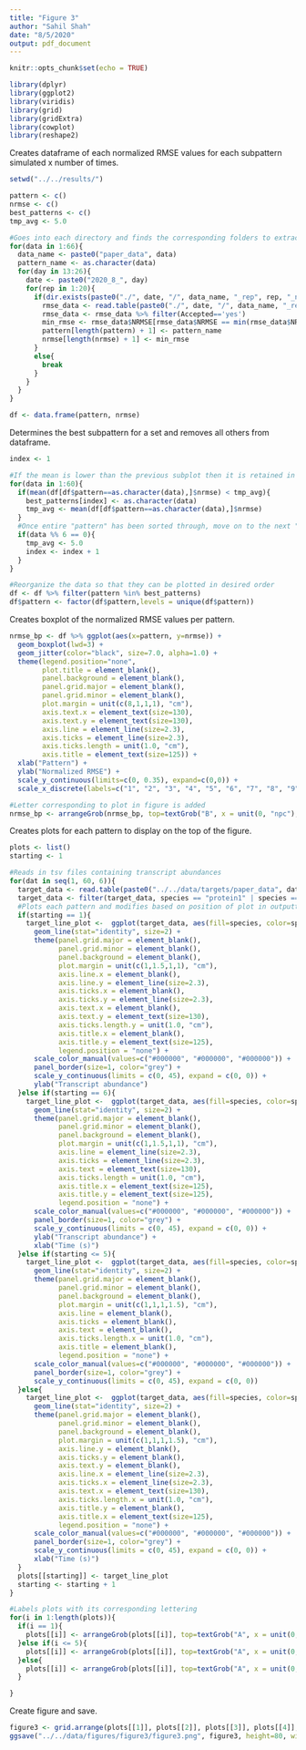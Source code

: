 ```yaml
---
title: "Figure 3"
author: "Sahil Shah"
date: "8/5/2020"
output: pdf_document
---
```


```r
knitr::opts_chunk$set(echo = TRUE)

library(dplyr)
library(ggplot2)
library(viridis)
library(grid)
library(gridExtra)
library(cowplot)
library(reshape2)
```

Creates dataframe of each normalized RMSE values for each subpattern simulated x number of times.
```r

setwd("../../results/")

pattern <- c()
nrmse <- c()
best_patterns <- c()
tmp_avg <- 5.0

#Goes into each directory and finds the corresponding folders to extract normalized RMSE data for each subpattern ran
for(data in 1:66){
  data_name <- paste0("paper_data", data)
  pattern_name <- as.character(data)
  for(day in 13:26){
    date <- paste0("2020_8_", day)
    for(rep in 1:20){
      if(dir.exists(paste0("./", date, "/", data_name, "_rep", rep, "_nmut10/final/"))){
        rmse_data <- read.table(paste0("./", date, "/", data_name, "_rep", rep, "_nmut10/final/rmse_data.tsv"), header=TRUE)
        rmse_data <- rmse_data %>% filter(Accepted=='yes')
        min_rmse <- rmse_data$NRMSE[rmse_data$NRMSE == min(rmse_data$NRMSE)]
        pattern[length(pattern) + 1] <- pattern_name
        nrmse[length(nrmse) + 1] <- min_rmse
      }
      else{
        break
      }
    }
  }
}

df <- data.frame(pattern, nrmse)

```

Determines the best subpattern for a set and removes all others from dataframe.
```r

index <- 1

#If the mean is lower than the previous subplot then it is retained in the dataframe
for(data in 1:60){
  if(mean(df[df$pattern==as.character(data),]$nrmse) < tmp_avg){
    best_patterns[index] <- as.character(data)
    tmp_avg <- mean(df[df$pattern==as.character(data),]$nrmse)
  }
  #Once entire "pattern" has been sorted through, move on to the next "pattern"
  if(data %% 6 == 0){
    tmp_avg <- 5.0
    index <- index + 1
  }
}

#Reorganize the data so that they can be plotted in desired order
df <- df %>% filter(pattern %in% best_patterns)
df$pattern <- factor(df$pattern,levels = unique(df$pattern))

```

Creates boxplot of the normalized RMSE values per pattern.
```r

nrmse_bp <- df %>% ggplot(aes(x=pattern, y=nrmse)) + 
  geom_boxplot(lwd=3) + 
  geom_jitter(color="black", size=7.0, alpha=1.0) + 
  theme(legend.position="none",
        plot.title = element_blank(),
        panel.background = element_blank(),
        panel.grid.major = element_blank(),
        panel.grid.minor = element_blank(),
        plot.margin = unit(c(8,1,1,1), "cm"), 
        axis.text.x = element_text(size=130), 
        axis.text.y = element_text(size=130), 
        axis.line = element_line(size=2.3), 
        axis.ticks = element_line(size=2.3), 
        axis.ticks.length = unit(1.0, "cm"),
        axis.title = element_text(size=125)) +
  xlab("Pattern") +
  ylab("Normalized RMSE") +
  scale_y_continuous(limits=c(0, 0.35), expand=c(0,0)) +
  scale_x_discrete(labels=c("1", "2", "3", "4", "5", "6", "7", "8", "9", "10"))

#Letter corresponding to plot in figure is added
nrmse_bp <- arrangeGrob(nrmse_bp, top=textGrob("B", x = unit(0, "npc"), y=unit(-0.2, "npc"), just=c("left","top"), gp=gpar(col="black", font="bold", fontsize=180, fontfamily="Arial")))
```

Creates plots for each pattern to display on the top of the figure.
```r

plots <- list()
starting <- 1

#Reads in tsv files containing transcript abundances
for(dat in seq(1, 60, 6)){
  target_data <- read.table(paste0("../../data/targets/paper_data", dat, ".tsv"), header=TRUE)
  target_data <- filter(target_data, species == "protein1" | species == "protein2" | species == "protein3")
  #Plots each pattern and modifies based on position of plot in outputted figure
  if(starting == 1){
    target_line_plot <-  ggplot(target_data, aes(fill=species, color=species, size=species, x=time, y=transcript)) +
      geom_line(stat="identity", size=2) + 
      theme(panel.grid.major = element_blank(), 
            panel.grid.minor = element_blank(), 
            panel.background = element_blank(), 
            plot.margin = unit(c(1,1.5,1,1), "cm"), 
            axis.line.x = element_blank(), 
            axis.line.y = element_line(size=2.3), 
            axis.ticks.x = element_blank(), 
            axis.ticks.y = element_line(size=2.3), 
            axis.text.x = element_blank(), 
            axis.text.y = element_text(size=130), 
            axis.ticks.length.y = unit(1.0, "cm"),
            axis.title.x = element_blank(), 
            axis.title.y = element_text(size=125),
            legend.position = "none") + 
      scale_color_manual(values=c("#000000", "#000000", "#000000")) +
      panel_border(size=1, color="grey") +
      scale_y_continuous(limits = c(0, 45), expand = c(0, 0)) +
      ylab("Transcript abundance")
  }else if(starting == 6){
    target_line_plot <-  ggplot(target_data, aes(fill=species, color=species, size=species, x=time, y=transcript)) +
      geom_line(stat="identity", size=2) + 
      theme(panel.grid.major = element_blank(), 
            panel.grid.minor = element_blank(), 
            panel.background = element_blank(), 
            plot.margin = unit(c(1,1.5,1,1), "cm"), 
            axis.line = element_line(size=2.3), 
            axis.ticks = element_line(size=2.3), 
            axis.text = element_text(size=130), 
            axis.ticks.length = unit(1.0, "cm"),
            axis.title.x = element_text(size=125),
            axis.title.y = element_text(size=125),
            legend.position = "none") + 
      scale_color_manual(values=c("#000000", "#000000", "#000000")) + 
      panel_border(size=1, color="grey") + 
      scale_y_continuous(limits = c(0, 45), expand = c(0, 0)) +
      ylab("Transcript abundance") +
      xlab("Time (s)")
  }else if(starting <= 5){
    target_line_plot <-  ggplot(target_data, aes(fill=species, color=species, size=species, x=time, y=transcript)) +
      geom_line(stat="identity", size=2) + 
      theme(panel.grid.major = element_blank(), 
            panel.grid.minor = element_blank(), 
            panel.background = element_blank(), 
            plot.margin = unit(c(1,1,1,1.5), "cm"), 
            axis.line = element_blank(),
            axis.ticks = element_blank(), 
            axis.text = element_blank(), 
            axis.ticks.length.x = unit(1.0, "cm"),
            axis.title = element_blank(),
            legend.position = "none") + 
      scale_color_manual(values=c("#000000", "#000000", "#000000")) + 
      panel_border(size=1, color="grey") + 
      scale_y_continuous(limits = c(0, 45), expand = c(0, 0))
  }else{
    target_line_plot <-  ggplot(target_data, aes(fill=species, color=species, size=species, x=time, y=transcript)) +
      geom_line(stat="identity", size=2) + 
      theme(panel.grid.major = element_blank(), 
            panel.grid.minor = element_blank(), 
            panel.background = element_blank(), 
            plot.margin = unit(c(1,1,1,1.5), "cm"), 
            axis.line.y = element_blank(),
            axis.ticks.y = element_blank(), 
            axis.text.y = element_blank(), 
            axis.line.x = element_line(size=2.3),
            axis.ticks.x = element_line(size=2.3), 
            axis.text.x = element_text(size=130), 
            axis.ticks.length.x = unit(1.0, "cm"),
            axis.title.y = element_blank(),
            axis.title.x = element_text(size=125),
            legend.position = "none") + 
      scale_color_manual(values=c("#000000", "#000000", "#000000")) + 
      panel_border(size=1, color="grey") + 
      scale_y_continuous(limits = c(0, 45), expand = c(0, 0)) +
      xlab("Time (s)")
  }
  plots[[starting]] <- target_line_plot
  starting <- starting + 1
}

#Labels plots with its corresponding lettering
for(i in 1:length(plots)){
  if(i == 1){
    plots[[i]] <- arrangeGrob(plots[[i]], top=textGrob("A", x = unit(0, "npc"), y=unit(0.7, "npc"), just=c("left","top"), gp=gpar(col="black", font="bold", fontsize=180, fontfamily="Arial")))
  }else if(i <= 5){
    plots[[i]] <- arrangeGrob(plots[[i]], top=textGrob("A", x = unit(0, "npc"), y=unit(0.5, "npc"), just=c("left","top"), gp=gpar(col="white", font="bold", fontsize=180, fontfamily="Arial")))
  }else{
    plots[[i]] <- arrangeGrob(plots[[i]], top=textGrob("A", x = unit(0, "npc"), y=unit(0, "npc"), just=c("left","top"), gp=gpar(col="white", font="bold", fontsize=180, fontfamily="Arial")))
  }

}

```

Create figure and save.
```r

figure3 <- grid.arrange(plots[[1]], plots[[2]], plots[[3]], plots[[4]], plots[[5]], plots[[6]], plots[[7]], plots[[8]], plots[[9]], plots[[10]], nrmse_bp, layout_matrix=rbind(c(1,2,3,4,5), c(6,7,8,9,10), c(11)), widths=c(2.6,2.2,2.2,2.2,2.2))
ggsave("../../data/figures/figure3/figure3.png", figure3, height=80, width=150, limitsize=FALSE, dpi=72)

```

